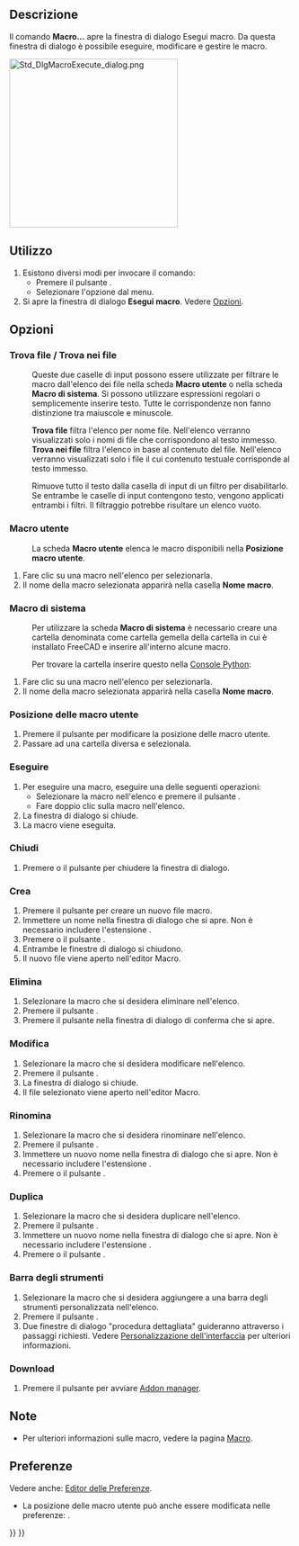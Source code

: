 <languages/>

{{Docnav/it
|[[Std_DlgMacroRecord/it|Registra una macro]]
|[[Std_DlgMacroExecuteDirect/it|Esegui la macro nell'editor]]
|[[Std_Macro_Menu/it|Menu Macro]]
|IconL=Std_DlgMacroRecord.svg
|IconR=Std_DlgMacroExecuteDirect.svg
|IconC=Freecad.svg
}}

{{GuiCommand/it
|Name=Std_DlgMacroExecute
|Name/it=Esegui la macro
|MenuLocation=Macro → Esegui la macro
|Workbenches=Tutti
|SeeAlso=[[Std_DlgMacroExecuteDirect/it|Esegui la macro nell'editor]]
}}

<span id="Description"></span>
==Descrizione==

Il comando '''Macro...''' apre la finestra di dialogo Esegui macro. Da questa finestra di dialogo è possibile eseguire, modificare e gestire le macro.

[[Image:Std_DlgMacroExecute_dialog.png|300px]]
{{Caption|La finestra di dialogo Esegui macro}}

<span id="Usage"></span>
==Utilizzo==

# Esistono diversi modi per invocare il comando:
#* Premere il pulsante {{Button|[[Image:Std_DlgMacroExecute.svg|16px]] [[Std_DlgMacroExecute/it|Macro...]]}}.
#* Selezionare l'opzione {{MenuCommand|Macro → [[Image:Std_DlgMacroExecute.svg|16px]] Macro...}} dal menu.
# Si apre la finestra di dialogo '''Esegui macro'''. Vedere [[#Opzioni|Opzioni]].

<span id="Options"></span>
==Opzioni==

<span id="Find_file_/_Find_in_files"></span>
===Trova file / Trova nei file===

: {{Version/it|1.0}}

: Queste due caselle di input possono essere utilizzate per filtrare le macro dall'elenco dei file nella scheda '''Macro utente''' o nella scheda '''Macro di sistema'''. Si possono utilizzare espressioni regolari o semplicemente inserire testo. Tutte le corrispondenze non fanno distinzione tra maiuscole e minuscole.

: '''Trova file''' filtra l'elenco per nome file. Nell'elenco verranno visualizzati solo i nomi di file che corrispondono al testo immesso. '''Trova nei file''' filtra l'elenco in base al contenuto del file. Nell'elenco verranno visualizzati solo i file il cui contenuto testuale corrisponde al testo immesso.

: Rimuove tutto il testo dalla casella di input di un filtro per disabilitarlo. Se entrambe le caselle di input contengono testo, vengono applicati entrambi i filtri. Il filtraggio potrebbe risultare un elenco vuoto.

<span id="User_macros"></span>
===Macro utente===

: La scheda '''Macro utente''' elenca le macro disponibili nella '''Posizione macro utente'''.

# Fare clic su una macro nell'elenco per selezionarla.
# Il nome della macro selezionata apparirà nella casella '''Nome macro'''.

<span id="System_macros"></span>
===Macro di sistema===

: Per utilizzare la scheda '''Macro di sistema''' è necessario creare una cartella denominata {{FileName|Macro}} come cartella gemella della cartella {{FileName|bin}} in cui è installato FreeCAD e inserire all'interno alcune macro.

: Per trovare la cartella {{FileName|bin}} inserire questo nella [[Python_console/it|Console Python]]:

: {{Code|code=
App.getHomePath()
}}

# Fare clic su una macro nell'elenco per selezionarla.
# Il nome della macro selezionata apparirà nella casella '''Nome macro'''.

<span id="User_macros_location"></span>
===Posizione delle macro utente===

# Premere il pulsante {{Button|...}} per modificare la posizione delle macro utente.
# Passare ad una cartella diversa e selezionala.

<span id="Execute"></span>
===Eseguire===

# Per eseguire una macro, eseguire una delle seguenti operazioni:
#* Selezionare la macro nell'elenco e premere il pulsante {{Button|Esegui}}.
#* Fare doppio clic sulla macro nell'elenco.
# La finestra di dialogo si chiude.
# La macro viene eseguita.

<span id="Close"></span>
===Chiudi===

# Premere {{KEY|Esc}} o il pulsante {{Button|Chiudi}} per chiudere la finestra di dialogo.

<span id="Create"></span>
===Crea===

# Premere il pulsante {{Button|Crea}} per creare un nuovo file macro.
# Immettere un nome nella finestra di dialogo che si apre. Non è necessario includere l'estensione {{FileName|.FCMacro}}.
# Premere {{KEY|Enter}} o il pulsante {{Button|OK}}.
# Entrambe le finestre di dialogo si chiudono.
# Il nuovo file viene aperto nell'editor Macro.

<span id="Delete"></span>
===Elimina===

# Selezionare la macro che si desidera eliminare nell'elenco.
# Premere il pulsante {{Button|Elimina}}.
# Premere il pulsante {{Button|Si}} nella finestra di dialogo di conferma che si apre.

<span id="Edit"></span>
===Modifica===

# Selezionare la macro che si desidera modificare nell'elenco.
# Premere il pulsante {{Button|Modifica}}.
# La finestra di dialogo si chiude.
# Il file selezionato viene aperto nell'editor Macro.

<span id="Rename"></span>
===Rinomina===

# Selezionare la macro che si desidera rinominare nell'elenco.
# Premere il pulsante {{Button|Rinomina}}.
# Immettere un nuovo nome nella finestra di dialogo che si apre. Non è necessario includere l'estensione {{FileName|.FCMacro}}.
# Premere {{KEY|Enter}} o il pulsante {{Button|OK}}.

<span id="Duplicate"></span>
===Duplica===

# Selezionare la macro che si desidera duplicare nell'elenco.
# Premere il pulsante {{Button|Duplica}}.
# Immettere un nuovo nome nella finestra di dialogo che si apre. Non è necessario includere l'estensione {{FileName|.FCMacro}}.
# Premere {{KEY|Enter}} o il pulsante {{Button|OK}}.

<span id="Toolbar"></span>
===Barra degli strumenti===

# Selezionare la macro che si desidera aggiungere a una barra degli strumenti personalizzata nell'elenco.
# Premere il pulsante {{Button|Barra degli strumenti}}.
# Due finestre di dialogo "procedura dettagliata"  guideranno attraverso i passaggi richiesti. Vedere [[Interface_Customization/it|Personalizzazione dell'interfaccia]] per ulteriori informazioni.

===Download===

# Premere il pulsante {{Button|Download}} per avviare [[Std_AddonMgr/it|Addon manager]].

<span id="Notes"></span>
==Note==

* Per ulteriori informazioni sulle macro, vedere la pagina [[Macros/it|Macro]].

<span id="Preferences"></span>
==Preferenze==

Vedere anche: [[Preferences_Editor/it|Editor delle Preferenze]].

* La posizione delle macro utente può anche essere modificata nelle preferenze: {{MenuCommand|Modifica → Preferenze... → Python → Macro → Percorso macro}}.


{{Docnav/it
|[[Std_DlgMacroRecord/it|Registra una macro]]
|[[Std_DlgMacroExecuteDirect/it|Esegui la macro nell'editor]]
|[[Std_Macro_Menu/it|Menu Macro]]
|IconL=Std_DlgMacroRecord.svg
|IconR=Std_DlgMacroExecuteDirect.svg
|IconC=Freecad.svg
}}

{{Std_Base_navi{{#translation:}}}}
{{Userdocnavi{{#translation:}}}}